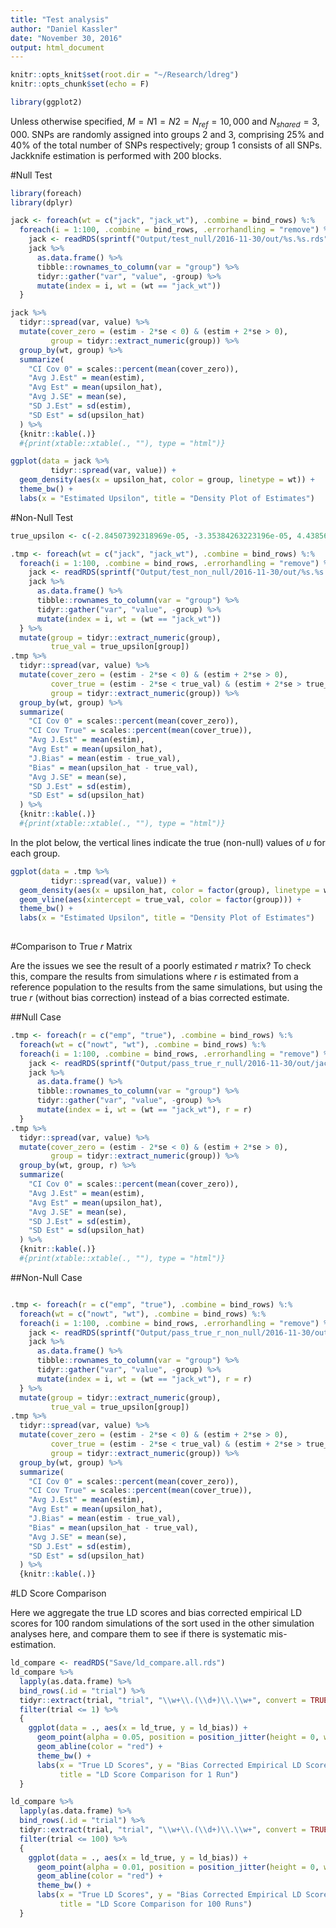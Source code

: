 ```yaml
---
title: "Test analysis"
author: "Daniel Kassler"
date: "November 30, 2016"
output: html_document
---
```


```r
knitr::opts_knit$set(root.dir = "~/Research/ldreg")
knitr::opts_chunk$set(echo = F)
```

```r
library(ggplot2)
```


Unless otherwise specified, $M = N1 = N2 = N_{ref} = 10,000$ and $N_{shared} = 3,000$. SNPs are randomly assigned into groups $2$ and $3$, comprising $25\%$ and $40\%$ of the total number of SNPs respectively; group $1$ consists of all SNPs. Jackknife estimation is performed with 200 blocks.

#Null Test

```r
library(foreach)
library(dplyr)

jack <- foreach(wt = c("jack", "jack_wt"), .combine = bind_rows) %:%
  foreach(i = 1:100, .combine = bind_rows, .errorhandling = "remove") %do% {
    jack <- readRDS(sprintf("Output/test_null/2016-11-30/out/%s.%s.rds", wt, i))
    jack %>% 
      as.data.frame() %>% 
      tibble::rownames_to_column(var = "group") %>% 
      tidyr::gather("var", "value", -group) %>% 
      mutate(index = i, wt = (wt == "jack_wt"))
  }
```

```r
jack %>% 
  tidyr::spread(var, value) %>% 
  mutate(cover_zero = (estim - 2*se < 0) & (estim + 2*se > 0),
         group = tidyr::extract_numeric(group)) %>% 
  group_by(wt, group) %>% 
  summarize(
    "CI Cov 0" = scales::percent(mean(cover_zero)),
    "Avg J.Est" = mean(estim),
    "Avg Est" = mean(upsilon_hat),
    "Avg J.SE" = mean(se),
    "SD J.Est" = sd(estim),
    "SD Est" = sd(upsilon_hat)
  ) %>% 
  {knitr::kable(.)}
  #{print(xtable::xtable(., ""), type = "html")}
```

```r
ggplot(data = jack %>% 
         tidyr::spread(var, value)) +
  geom_density(aes(x = upsilon_hat, color = group, linetype = wt)) + 
  theme_bw() +
  labs(x = "Estimated Upsilon", title = "Density Plot of Estimates")
```


#Non-Null Test

```r
true_upsilon <- c(-2.84507392318969e-05, -3.35384263223196e-05, 4.43856550207098e-05)

```

```r
.tmp <- foreach(wt = c("jack", "jack_wt"), .combine = bind_rows) %:%
  foreach(i = 1:100, .combine = bind_rows, .errorhandling = "remove") %do% {
    jack <- readRDS(sprintf("Output/test_non_null/2016-11-30/out/%s.%s.rds", wt, i))
    jack %>% 
      as.data.frame() %>% 
      tibble::rownames_to_column(var = "group") %>% 
      tidyr::gather("var", "value", -group) %>% 
      mutate(index = i, wt = (wt == "jack_wt"))
  } %>% 
  mutate(group = tidyr::extract_numeric(group),
         true_val = true_upsilon[group])
.tmp %>%
  tidyr::spread(var, value) %>% 
  mutate(cover_zero = (estim - 2*se < 0) & (estim + 2*se > 0),
         cover_true = (estim - 2*se < true_val) & (estim + 2*se > true_val),
         group = tidyr::extract_numeric(group)) %>% 
  group_by(wt, group) %>% 
  summarize(
    "CI Cov 0" = scales::percent(mean(cover_zero)),
    "CI Cov True" = scales::percent(mean(cover_true)),
    "Avg J.Est" = mean(estim),
    "Avg Est" = mean(upsilon_hat),
    "J.Bias" = mean(estim - true_val),
    "Bias" = mean(upsilon_hat - true_val),
    "Avg J.SE" = mean(se),
    "SD J.Est" = sd(estim),
    "SD Est" = sd(upsilon_hat)
  ) %>% 
  {knitr::kable(.)}
  #{print(xtable::xtable(., ""), type = "html")}
```

In the plot below, the vertical lines indicate the true (non-null) values of $\upsilon$ for each group.

```r
ggplot(data = .tmp %>% 
         tidyr::spread(var, value)) +
  geom_density(aes(x = upsilon_hat, color = factor(group), linetype = wt)) +
  geom_vline(aes(xintercept = true_val, color = factor(group))) +
  theme_bw() +
  labs(x = "Estimated Upsilon", title = "Density Plot of Estimates")
  
```

#Comparison to True $r$ Matrix

Are the issues we see the result of a poorly estimated $r$ matrix? To check this, compare the results from simulations where $r$ is estimated from a reference population to the results from the same simulations, but using the true $r$ (without bias correction) instead of a bias corrected estimate.

##Null Case

```r
.tmp <- foreach(r = c("emp", "true"), .combine = bind_rows) %:%
  foreach(wt = c("nowt", "wt"), .combine = bind_rows) %:%
  foreach(i = 1:100, .combine = bind_rows, .errorhandling = "remove") %do% {
    jack <- readRDS(sprintf("Output/pass_true_r_null/2016-11-30/out/jack.%s.%s.%s.rds", wt, r, i))
    jack %>% 
      as.data.frame() %>% 
      tibble::rownames_to_column(var = "group") %>% 
      tidyr::gather("var", "value", -group) %>% 
      mutate(index = i, wt = (wt == "jack_wt"), r = r)
  }
.tmp %>% 
  tidyr::spread(var, value) %>% 
  mutate(cover_zero = (estim - 2*se < 0) & (estim + 2*se > 0),
         group = tidyr::extract_numeric(group)) %>% 
  group_by(wt, group, r) %>% 
  summarize(
    "CI Cov 0" = scales::percent(mean(cover_zero)),
    "Avg J.Est" = mean(estim),
    "Avg Est" = mean(upsilon_hat),
    "Avg J.SE" = mean(se),
    "SD J.Est" = sd(estim),
    "SD Est" = sd(upsilon_hat)
  ) %>% 
  {knitr::kable(.)}
  #{print(xtable::xtable(., ""), type = "html")}
```

##Non-Null Case

```r

```


```r
.tmp <- foreach(r = c("emp", "true"), .combine = bind_rows) %:%
  foreach(wt = c("nowt", "wt"), .combine = bind_rows) %:%
  foreach(i = 1:100, .combine = bind_rows, .errorhandling = "remove") %do% {
    jack <- readRDS(sprintf("Output/pass_true_r_non_null/2016-11-30/out/jack.%s.%s.%s.rds", wt, r, i))
    jack %>% 
      as.data.frame() %>% 
      tibble::rownames_to_column(var = "group") %>% 
      tidyr::gather("var", "value", -group) %>% 
      mutate(index = i, wt = (wt == "jack_wt"), r = r)
  } %>% 
  mutate(group = tidyr::extract_numeric(group),
         true_val = true_upsilon[group])
.tmp %>%
  tidyr::spread(var, value) %>% 
  mutate(cover_zero = (estim - 2*se < 0) & (estim + 2*se > 0),
         cover_true = (estim - 2*se < true_val) & (estim + 2*se > true_val),
         group = tidyr::extract_numeric(group)) %>% 
  group_by(wt, group) %>% 
  summarize(
    "CI Cov 0" = scales::percent(mean(cover_zero)),
    "CI Cov True" = scales::percent(mean(cover_true)),
    "Avg J.Est" = mean(estim),
    "Avg Est" = mean(upsilon_hat),
    "J.Bias" = mean(estim - true_val),
    "Bias" = mean(upsilon_hat - true_val),
    "Avg J.SE" = mean(se),
    "SD J.Est" = sd(estim),
    "SD Est" = sd(upsilon_hat)
  ) %>% 
  {knitr::kable(.)}
```

#LD Score Comparison

Here we aggregate the true LD scores and bias corrected empirical LD scores for 100 random simulations of the sort used in the other simulation analyses here, and compare them to see if there is systematic mis-estimation.

```r
ld_compare <- readRDS("Save/ld_compare.all.rds")
ld_compare %>% 
  lapply(as.data.frame) %>% 
  bind_rows(.id = "trial") %>%
  tidyr::extract(trial, "trial", "\\w+\\.(\\d+)\\.\\w+", convert = TRUE) %>% 
  filter(trial <= 1) %>% 
  {
    ggplot(data = ., aes(x = ld_true, y = ld_bias)) +
      geom_point(alpha = 0.05, position = position_jitter(height = 0, width = 0.4)) +
      geom_abline(color = "red") +
      theme_bw() +
      labs(x = "True LD Scores", y = "Bias Corrected Empirical LD Scores",
           title = "LD Score Comparison for 1 Run")
  }

ld_compare %>% 
  lapply(as.data.frame) %>% 
  bind_rows(.id = "trial") %>%
  tidyr::extract(trial, "trial", "\\w+\\.(\\d+)\\.\\w+", convert = TRUE) %>% 
  filter(trial <= 100) %>% 
  {
    ggplot(data = ., aes(x = ld_true, y = ld_bias)) +
      geom_point(alpha = 0.01, position = position_jitter(height = 0, width = 0.4)) +
      geom_abline(color = "red") +
      theme_bw() +
      labs(x = "True LD Scores", y = "Bias Corrected Empirical LD Scores",
           title = "LD Score Comparison for 100 Runs")
  }
```

